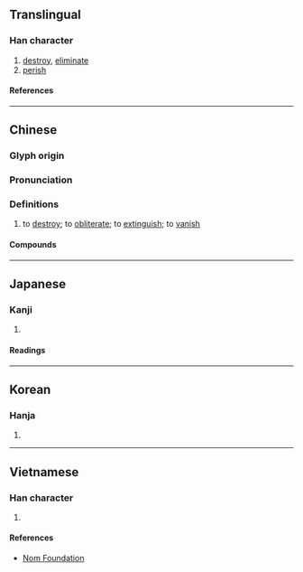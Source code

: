 {{character info}}
==Translingual==

===Han character===
{{Han char|rn=85|rad=水|as=05|sn=8|four=37147|canj=ERVP|ids=⿰氵民}}

# [[destroy]], [[eliminate]]
# [[perish]]

====References====
{{Han ref|kx=0618.140|dkj=17324|dj=1013.090|hdz=31596.030|uh=6CEF}}

----

==Chinese==
{{zh-forms|alt=冺}}

===Glyph origin===
{{Han etym}}

===Pronunciation===
{{zh-pron
|m=mǐn
|c=man5
|mn=bín
|mc=y
|oc=y
|cat=v
}}

===Definitions===
{{zh-hanzi}}

# to [[destroy]]; to [[obliterate]]; to [[extinguish]]; to [[vanish]]

====Compounds====
{{zh-der|不泯|丹誠不泯|沒齒難泯|泯沒|泯泯|泯滅|泯然|泯然無跡|泯然無際|泯絕|泯耳攢蹄|泯跡|盛德不泯|童心未泯|至死不泯|良心未泯|眩泯}}

----

==Japanese==

===Kanji===
{{ja-kanji|grade=|rs=水05}}

# {{rfdef|ja|sort=水05}}

====Readings====
{{ja-readings
|goon=みん, めん
|kanon=びん, べん
|kun=ほろ-びる
}}

----

==Korean==

===Hanja===
{{ko-hanja|민}}

# {{rfdef|ko|sort=水05}}

----

==Vietnamese==

===Han character===
{{vi-readings|rs=水05|reading=mẫn}}

# {{rfdef|vi|sort=水05}}

====References====
* [http://nomfoundation.org/common/nom_details.php?codepoint=6cef Nom Foundation]